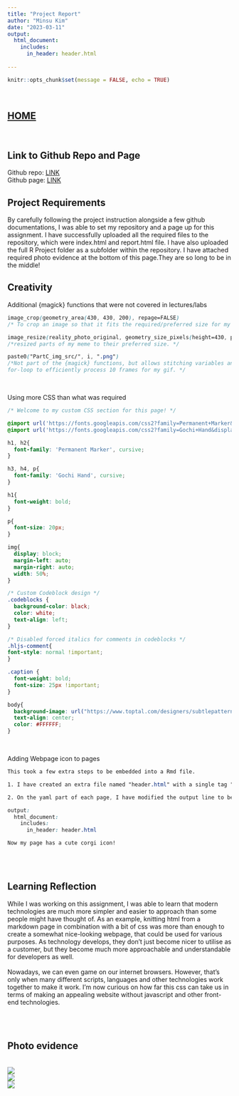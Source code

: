 ```yaml
---
title: "Project Report"
author: "Minsu Kim"
date: "2023-03-11"
output: 
  html_document:
    includes:
      in_header: header.html
  
---
```


```r
knitr::opts_chunk$set(message = FALSE, echo = TRUE)
```

<br>

<h2> <a href="index.html"> HOME </a> </h2>

<br>

## Link to Github Repo and Page
<p>
  Github repo: <a href="https://github.com/521minsu/stats220" > LINK </a> <br>
  Github page: <a href="https://521minsu.github.io/stats220" > LINK </a>
</p>

## Project Requirements
<p>
  By carefully following the project instruction alongside a few github documentations, I was able to set my repository and a page up for this assignment. I have successfully uploaded all the required files to the repository, which were index.html and report.html file. I have also uploaded the full R Project folder as a subfolder within the repository. I have attached required photo evidence at the bottom of this page.They are so long to be in the middle! 
</p>

## Creativity
<p> Additional {magick} functions that were not covered in lectures/labs </p>

```css
image_crop(geometry_area(430, 430, 200), repage=FALSE) 
/* To crop an image so that it fits the required/preferred size for my meme and gif. */

image_resize(reality_photo_original, geometry_size_pixels(height=430, preserve_aspect = TRUE)) 
/*resized parts of my meme to their preferred size. */

paste0("PartC_img_src/", i, ".png") 
/*Not part of the {magick} functions, but allows stitching variables and strings together, allowing myself to use a 
for-loop to efficiently process 10 frames for my gif. */

```
<br>

<p> Using more CSS than what was required </p>

```css
/* Welcome to my custom CSS section for this page! */

@import url('https://fonts.googleapis.com/css2?family=Permanent+Marker&display=swap');
@import url('https://fonts.googleapis.com/css2?family=Gochi+Hand&display=swap');

h1, h2{
  font-family: 'Permanent Marker', cursive;
}

h3, h4, p{
  font-family: 'Gochi Hand', cursive;
}

h1{
  font-weight: bold;
}

p{
  font-size: 20px;
}

img{
  display: block;
  margin-left: auto;
  margin-right: auto;
  width: 50%;
}

/* Custom Codeblock design */
.codeblocks {
  background-color: black;
  color: white;
  text-align: left;
}

/* Disabled forced italics for comments in codeblocks */
.hljs-comment{
font-style: normal !important;
}

.caption {
  font-weight: bold;
  font-size: 25px !important;
}

body{ 
  background-image: url("https://www.toptal.com/designers/subtlepatterns/uploads/dark_wood.png"); 
  text-align: center;
  color: #FFFFFF;
}
```

<br>

<p> Adding Webpage icon to pages </p>
```css
This took a few extra steps to be embedded into a Rmd file. 

1. I have created an extra file named "header.html" with a single tag "<link rel="icon" href="icon2.png" />" in it.

2. On the yaml part of each page, I have modified the output line to be like this:

output: 
  html_document:
    includes:
      in_header: header.html

Now my page has a cute corgi icon!

```
<br>
<br>

## Learning Reflection
<p>
  While I was working on this assignment, I was able to learn that modern technologies are much more simpler and easier to approach than some people might have thought of. As an example, knitting html from a markdown page in combination with a bit of css was more than enough to create a somewhat nice-looking webpage, that could be used for various purposes. As technology develops, they don't just become nicer to utilise as a customer, but they become much more approachable and understandable for developers as well.
  <br>
  <br>
  Nowadays, we can even game on our internet browsers. However, that's only when many different scripts, languages and other technologies work together to make it work. I'm now curious on how far this css can take us in terms of making an appealing website without javascript and other front-end technologies.
</p>

<br>
<br>

## Photo evidence
<br>
![](report1.png)
<br>
![](report2.png)
<br>
![](report3.png)

